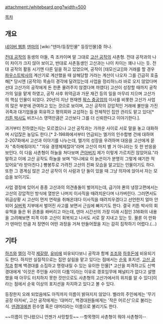 attachment:/whitebeard.png?width=500

[[목차]]
== 개요 ==
[[네이버 웹툰]] [[덴마]]의 [wiki:"덴마/등장인물" 등장인물]중 하나.

[[공작(덴마)|전대 공작]]의 동생의 아들, 즉 조카이며 말 그대로 [[고산 공작]]의 사촌형. 전대 공작과의 나이 차이가 크지 않아 보이고, 반대로 사촌동생인 고산과는 나이 차이는 꽤나 나는 듯. 전대 공작의 활동 시기엔 다른 일을 하고 있었으며, 공작이 [태모신교]]와 거래를 할 경우 [[파우스트]]박사의 계산기로 계산했을 때 살해당할 거라는 계산이 나오자 그를 긴급히 호출해[* 당시엔 (공작의) 목숨이 경각에 달려있는데 사업을 정리하느라 바로 오지 않았다며 선대 고산가의 공작에게 돈 한푼 물려주지 않겠다며 까였다] 고산이 성장할 때까지 공작가의 일을 맡게 하였고, 공작 사후 위약금과 가문 재건 등의 일을 마무리 지으며 고산가의 핵심 인물이 되었다. 20년이 지난 현재엔 [[팍스 중공업]]의 이사를 비롯한 고산가 사업의 많은 부분에 관여하고 있는 것으로 보이며, 고산 공작의 강압적인 거래에 불만을 가진 귀족과 대기업들을 회유하고 평의회와 교섭하는 등 전체적인 집안 관리도 맡고 있다[* [[키튼 박사]]도 비즈니스 영역만큼은 고산보다 그를 더 신뢰한다고 이야기한다.].

과거부터 친하였는지는 모르겠으나 고산 공작과는 가까운 사이로 서로 말을 놓고 대화하며 시덥잖은 농담도 한다.[* 2-198화에서부터 언급되는 엘가의 인수합병 건에 대하여 2-207화에서 고산과 이야기를 나누는데, 엘가의 성장을 우려하며 대응을 고산에게 묻자 "축하해줘야지." "자유 경쟁체제잖아"라며 고산이 마치 별 거 아니라는 듯 한 반응을 보인다. 이 다음 사촌형이 하늘을 쳐다보며 [[공작(덴마)|큰아버지]] 제가 이렇게 가르치진 않았어요."라 말하고 이에 고산 공작도 하늘을 보며 "아니에요 이 늙은이가 분명히 그렇게 얘기한 적 있어요"라 받아친다.] 빵봉투로 가려진 고산의 진짜 모습을 알고있는 인물이기도 하다. 또한 그 경계심 많은 고산 공작이 이 사람과 단 둘이 있을 때 그냥 의자에 앉아서 자는 모습을 보이기도. 

사업 결정에 있어서 종종 고산과의 의견충돌이 벌어지는데, 급기야 콴의 냉장고편에서는 고산의 강압적인 방식에 열받은 나머지 이사직을 때려치운다며 나가버린다. 그러면서도 위급상황 시 고산이 먼저 연락을 취해온데다 이사직을 때려치우겠다고 선언한지 얼마 안 되어 [[실버퀵]] 지부에서 벌어진 사고를 보면서 근심에 빠지기도 한다. 결국 키튼 박사의 회유책을 들은 뒤 권총을 쏴버리고 마는데, 덴마 시간선의 가장 미래 시점인 316화의 내용을 고려해보면 피격 이후 고산이 회복되고 나서도 서로 잘 지내고 있는 듯. 물론 이 만화가 덴마인 만큼 저 장면이 어떤 과정을 거쳐 만들어졌을 지는 감히 짐작하기 어렵다.(...)

== 기타 ==
[[하즈]]와 [[엘 리뇨 아르케딜라마 누브레 소셰키아스|엘]]이 각각 [[제갈량]], [[유비]]에 비유되다보니 공작과 함께 [[조조]]와 [[하후돈]]에 비유되기도 한다. 하지만 실질적으로는 집안 살림을 맡고 있다는 점에서는 [[순욱]] 포지션. [[고산 공작]]과 함께 백경대를 소집하고 명령내릴 수 있는 유이한 인물[* 고산을 피격하고도 신백경대에게 '이것은 주인들 사이의 다툼'이라는 이유로 경호임무에 페널티가 없다고 설명했을 때 아무도 터치하지 못한 것만으로도 사촌형의 고산가에서의 위치를 알 수 있다]이라는 점에서 순욱 이상의 포지션을 차지하고 있다고 볼 수 있다.

등장한지 오래 되었음에도 아직까지 이름이 밝혀지지 않았다. 벨라의 주인에게는 '무기공장 아저씨', 고산 공작에게는 '대머리', 백경대원들에게는 '작은 어르신'으로 불리는 식. [[덴경대]]에겐 흰수염 혹은 대머리라는 이름으로 불리기도 한다.

~~이름이 안나왔으니 언젠가 사망할듯~~ --항목명이 사촌형이 뭐야 사촌형이--
